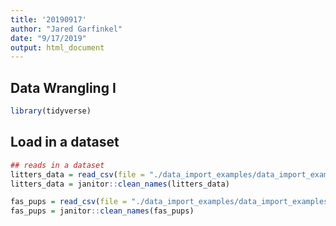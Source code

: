 ```yaml
---
title: '20190917'
author: "Jared Garfinkel"
date: "9/17/2019"
output: html_document
---
```


## Data Wrangling I

```r
library(tidyverse)
```

## Load in a dataset

```r
## reads in a dataset
litters_data = read_csv(file = "./data_import_examples/data_import_examples/FAS_litters.csv")
litters_data = janitor::clean_names(litters_data)

fas_pups = read_csv(file = "./data_import_examples/data_import_examples/FAS_pups.csv")
fas_pups = janitor::clean_names(fas_pups)
```
